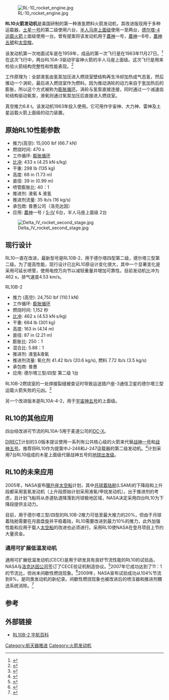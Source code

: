 [[File:RL-10_rocket_engine.jpg|right]]

'''RL10火箭发动机'''是美国研制的第一种液氢燃料火箭发动机，其改进版现用于多种运载器，[[土星一号|土星一号]]的第二级使用六台，[[半人马座上面级|半人马座上面级]]使用一至两台，[[德尔塔-4运载火箭|德尔塔-4运载火箭]]上面级使用一台。曾有提案将该发动机用于[[土星|農神]]一号，[[土星|農神]]一B号，[[土星五号|農神五號]]和[[航天飞机|太空梭]]。

该发动机第一次地面试车是在1959年，成品的第一次飞行是在1963年11月27日。<ref>{{cite web |url=http://www.pratt-whitney.com/vgn-ext-templating/v/index.jsp?vgnextoid=cabbe002c2f3c010VgnVCM1000000881000aRCRD&vgnextchannel=7dfc34890cb06110VgnVCM1000004601000aRCRD&vgnextfmt=default |title=Renowned Rocket Engine Celebrates 40 Years of Flight |date=November 24, 2003 |publisher=Pratt & Whitney |deadurl=yes |archiveurl=https://web.archive.org/web/20110614033822/http://www.pratt-whitney.com/vgn-ext-templating/v/index.jsp?vgnextoid=cabbe002c2f3c010VgnVCM1000000881000aRCRD&vgnextchannel=7dfc34890cb06110VgnVCM1000004601000aRCRD&vgnextfmt=default |archivedate=2011年6月14日 |accessdate=2009年7月20日 }}</ref>在这次飞行中，两台RL10A-3驱动宇宙神火箭的半人马座上面级。这次飞行是用来检验火箭结构完整性和性能表现。<ref>{{cite web |url=http://nssdc.gsfc.nasa.gov/nmc/spacecraftDisplay.do?id=1963-047A |title=Atlas Centaur 2 |publisher=NASA NSSDC |accessdate=2009-07-20 |archive-date=2008-10-18 |archive-url=https://web.archive.org/web/20081018093056/http://nssdc.gsfc.nasa.gov/nmc/spacecraftDisplay.do?id=1963-047A |dead-url=no }}</ref>

工作原理为：全部液氢由氢泵加压进入燃烧室壁结构再生冷却加热成气态氢，然后推动一个涡轮，最后进入燃烧室作为燃料。因为推动涡轮的动力来自于氢加热后的膨胀，所以这个方式被称为[[膨胀循环|膨胀循环]]。涡轮与氢泵直接连接，同时通过一个减速齿轮结构驱动氧泵，液氧则通过氧泵加压后直接进入燃烧室。

真空推力6.8 t。该发动机1963年投入使用。它可用作宇宙神、大力神、雷神及土星运载火箭上面级的动力装置。

== 原始RL10性能参数 ==
*推力(高空): 15,000 lbf (66.7 kN)
*燃烧时间: 470 s
*工作循环: [[膨胀循环|膨胀循环]]
*[[比冲|比冲]]: 433 s (4.25 kN·s/kg)
*干重: 298 lb (135 kg)
*高度: 68 in (1.73 m)
*直径: 39 in (0.99 m)
*喷管膨胀比: 40：1
*推进剂: 液氧 & 液氢
*推进剂流量: 35 lb/s (16 kg/s)
*承包商: 普惠公司（洛克达因）
*应用: [[土星|農神]]一号 / [[S-IV|S-IV]] 6台，半人马座上面级 2台

[[File:Delta_IV_rocket_second_stage.jpg|thumb]]

== 现行设计 ==
RL10一直在改进，最新型号是RL10B-2，用于德尔塔四型第二级，德尔塔三型第二级。为了提高性能，现行设计已比RL10原设计变化很大，其中一个显著变化是采用可延长喷管，使用电控万向节以减轻重量并增加可靠性。目前发动机比冲为462 s，排气速度4.53 km/s。

; RL10B-2
*推力 (高空): 24,750 lbf (110.1 kN)
*工作循环: [[膨胀循环|膨胀循环]]
*燃烧时间: 1,152 秒
*[[比冲|比冲]]: 462 s (4.53 kN·s/kg)
*干重: 664 lb (301 kg)
*高度: 163 in (4.14 m)
*直径: 87 in (2.21 m)
*膨胀比: 250：1
*混合比: 5.88：1
*推进剂: 液氢&液氧
*推进剂流量: 氧化剂 41.42 lb/s (20.6 kg/s), 燃料 7.72 lb/s (3.5 kg/s)
*承包商: 普惠
*应用: 德尔塔三型/四型 第二级 1台

RL10B-2燃烧室的一处焊接裂缝被查证时导致运送猎户座-3通信卫星的德尔塔三型运载火箭失败的元凶。<ref>{{cite web | title = Delta 269 (Delta III) Investigation Report | url = http://www.boeing.com/defense-space/space/delta/delta3/d3_report.pdf | publisher = [[Boeing|Boeing]] | format = PDF | deadurl = yes | archiveurl = https://web.archive.org/web/20010616012841/http://www.boeing.com/defense-space/space/delta/delta3/d3_report.pdf | archivedate = 2001-06-16 | accessdate = 2009-07-20 }}</ref>

另一个改进版本是RL10A-4-2，用于[[宇宙神五号|宇宙神五号]]的上面级。

== RL10的其他应用 ==

四台经改进可节流的RL10A-5用于麦道公司的[[DC-X|DC-X]]。

[[DIRECT|DIRECT]]计划的3.0版本提议使用一系列有公共核心级的火箭来代替[[战神一号|战神一号]]和[[战神五号|战神五号]]。推荐将RL10作为提案中J-246和J-247运载器的第二级发动机。<ref name = "direct_v3_specs">{{cite web
 |title = Jupiter Launch Vehicle – Technical Performance Summaries
 |url = http://www.launchcomplexmodels.com/Direct/media.htm
 |archiveurl = https://web.archive.org/web/20090129072105/http://launchcomplexmodels.com/Direct/media.htm
 |archivedate = 2009-01-29
 |accessdate = 2009-07-18
 |format = html
 |dead-url = no
 }}</ref>计划采用7台RL10组成的木星上面级代替战神五号的[[地球出发级|地球出发级]]。

== RL10的未来应用 ==
2005年，NASA宣布[[猎户座飞船|獵戶座太空船]]计划，其中[[月球着陆舱|月球着陆舱]](LSAM)的下降段和上升段都采用氢氧发动机（上升段原始计划采用液氧/甲烷发动机）。出于推进剂的考虑，且计划飞船将从赤道轨道降落到月球极地区域，NASA决定采用四台RL10为下降段提供主动力。 

目前，用于德尔塔三型/四型的RL10B-2推力可低至最大推力的20%，但由于月球着陆舱需要在月面盘旋并平稳着陆，RL10需要改进到最力10%的推力，此外加强性能和应用于载人[[飞船|太空船]]的改进也必须进行。采用RL10使NASA在登月项目上节约大量资金。

=== 通用可扩展低温发动机 ===
通用可扩展低温发动机(CECE)是用于研发具有良好节流性能的RL10的试验品，NASA与[[洛克达因公司|洛克达因公司]]签订了CECE验证机制造协议。<ref>{{cite web | url = http://www.pw.utc.com/vgn-ext-templating/v/index.jsp?vgnextrefresh=1&vgnextoid=91380e78738ee010VgnVCM100000c45a529fRCRD | title = CECE | publisher = United Technologies Corporation | deadurl = yes | archiveurl = https://web.archive.org/web/20090123095812/http://www.pw.utc.com/vgn-ext-templating/v/index.jsp?vgnextrefresh=1&vgnextoid=91380e78738ee010VgnVCM100000c45a529fRCRD | archivedate = 2009-01-23 | accessdate = 2009-07-20 }}</ref>2007年它成功达到了11：1的节流比，但尚未间歇性燃烧现象。<ref>{{cite web | url =  http://science.nasa.gov/headlines/y2007/16jul_cece.htm | title =  Throttling Back to the Moon | date =  2007-07-16 | publisher =  NASA | deadurl =  yes | archiveurl =  https://web.archive.org/web/20070726102234/http://science.nasa.gov/headlines/y2007/16jul_cece.htm | archivedate =  2007-07-26 | accessdate =  2009-07-20 }}</ref>2009年，NASA宣布试验成功从104%节流到8%，是同类发动机的新纪录。间歇性燃烧现象也被改进后的喷注器和推进剂餵送系统消除。<ref>{{cite web |url=http://www.nasa.gov/home/hqnews/2009/jan/HQ_09-005_Cryo_engine_test.html |title=NASA Tests Engine Technology for Landing Astronauts on the Moon |date=Jan 14, 2009 |publisher=NASA |accessdate=2009-07-20 |archive-date=2009-10-28 |archive-url=https://web.archive.org/web/20091028213057/http://www.nasa.gov/home/hqnews/2009/jan/HQ_09-005_Cryo_engine_test.html |dead-url=no }}</ref>

== 参考 ==
{{reflist}}

== 外部链接 ==
*[https://web.archive.org/web/20120204144940/http://www.astronautix.com/engines/rl10b2.htm RL10B-2 宇航百科]
{{Rocket Engines}}
[[Category:航天器推进|Category:航天器推进]]
[[Category:火箭发动机|Category:火箭发动机]]